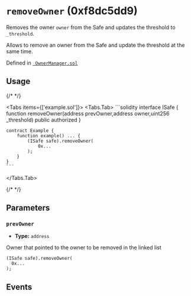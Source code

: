 
<LegacyCallout />

# `removeOwner` (0xf8dc5dd9)



Removes the owner `owner` from the Safe and updates the threshold to `_threshold`.

Allows to remove an owner from the Safe and update the threshold at the same time.
<OnlySafeTxCallout />




Defined in [` OwnerManager.sol`](https://github.com/safe-global/safe-smart-account/tree/v1.3.0/contracts/base/OwnerManager.sol#L70)


## Usage

{/* <!-- vale off --> */}

<Tabs items={['example.sol']}>
  <Tabs.Tab>
    ```solidity
    interface ISafe {
        function removeOwner(address prevOwner,address owner,uint256 _threshold) public authorized
    }

    contract Example {
        function example() ... {
            (ISafe safe).removeOwner(
                0x...
            );
        }
    }
    ```
  </Tabs.Tab>
</Tabs>

{/* <!-- vale on --> */}



## Parameters

### `prevOwner`

  - **Type:** `address`

  Owner that pointed to the owner to be removed in the linked list

  ```solidity focus=2
  (ISafe safe).removeOwner(
    0x...
  );
  ```




## Events

<RemovedOwner />

